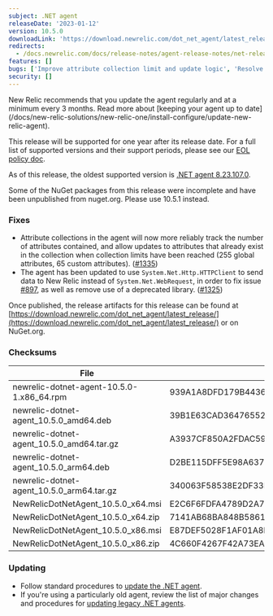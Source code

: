 ```yaml
---
subject: .NET agent
releaseDate: '2023-01-12'
version: 10.5.0
downloadLink: 'https://download.newrelic.com/dot_net_agent/latest_release'
redirects:
  - /docs.newrelic.com/docs/release-notes/agent-release-notes/net-release-notes/net-agent-1050
features: []
bugs: ['Improve attribute collection limit and update logic', 'Resolve issue where Agent could cause socket errors in applications using HttpClient']
security: []
---
```


<Callout variant="important">
  New Relic recommends that you update the agent regularly and at a minimum every 3 months. Read more about [keeping your agent up to date](/docs/new-relic-solutions/new-relic-one/install-configure/update-new-relic-agent).

  This release will be supported for one year after its release date. For a full list of supported versions and their support periods, please see our [EOL policy doc](/docs/apm/agents/net-agent/getting-started/net-agent-eol-policy).

  As of this release, the oldest supported version is [.NET agent 8.23.107.0](/docs/release-notes/agent-release-notes/net-release-notes/agent-8231070).
</Callout>

<Callout variant="caution">
  Some of the NuGet packages from this release were incomplete and have been unpublished from nuget.org.  Please use 10.5.1 instead.
</Callout>

### Fixes

* Attribute collections in the agent will now more reliably track the number of attributes contained, and allow updates to attributes that already exist in the collection when collection limits have been reached
  (255 global attributes, 65 custom attributes). ([#1335](https://github.com/newrelic/newrelic-dotnet-agent/pull/1335))
* The agent has been updated to use `System.Net.Http.HTTPClient` to send data to New Relic instead of `System.Net.WebRequest`, in order to fix issue [#897](https://github.com/newrelic/newrelic-dotnet-agent/issues/897), as well as remove use of a deprecated library. ([#1325](https://github.com/newrelic/newrelic-dotnet-agent/pull/1325))

Once published, the release artifacts for this release can be found at [https://download.newrelic.com/dot_net_agent/latest_release/](https://download.newrelic.com/dot_net_agent/latest_release/) or on NuGet.org.

### Checksums

| File                                      | SHA - 256  Hash                                                  |
| ----------------------------------------- | ---------------------------------------------------------------- |
| newrelic-dotnet-agent-10.5.0-1.x86_64.rpm | 939A1A8DFD179B4436F2DFDC1950D7AD4DEC5ED4F26C3E750A9880F147E47092 |
| newrelic-dotnet-agent_10.5.0_amd64.deb    | 39B1E63CAD364765527B254EF363615F3209213D9CCF9EC2DA2920D4104788B2 |
| newrelic-dotnet-agent_10.5.0_amd64.tar.gz | A3937CF850A2FDAC5978112626063C07AEA96244FF82749E85470FA02523B44B |
| newrelic-dotnet-agent_10.5.0_arm64.deb    | D2BE115DFF5E98A637451C7851BC6BA03B703543931CF1DF2609637AC61F6AFF |
| newrelic-dotnet-agent_10.5.0_arm64.tar.gz | 340063F58538E2DF33FBE8DDA04D41A548DE4F2D139EE9A7D2E5EA79F0FB4279 |
| NewRelicDotNetAgent_10.5.0_x64.msi        | E2C6F6FDFA4789D2A72EE985FEF4B86E8B53E57ADC26EF3CD1D4E44DAE4D09A3 |
| NewRelicDotNetAgent_10.5.0_x64.zip        | 7141AB68BA848B5861943DD50849E5609B767B75A3BF43E540959EAA1874326A |
| NewRelicDotNetAgent_10.5.0_x86.msi        | E87DEF5028F1AF01A8EF8A0503A112F80D1B519EA11464FFC41AFE63F231D54A |
| NewRelicDotNetAgent_10.5.0_x86.zip        | 4C660F4267F42A73EA66166AC536CC0596F8A7840D62FCA8FC76EB4771942439 |

### Updating

* Follow standard procedures to [update the .NET agent](/docs/agents/net-agent/installation-configuration/update-net-agent).
* If you're using a particularly old agent, review the list of major changes and procedures for [updating legacy .NET agents](/docs/agents/net-agent/troubleshooting/upgrade-legacy-net-agents).
